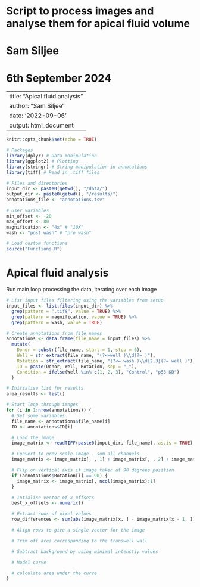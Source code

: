 # Script to process images and analyse them for apical fluid volume
# Sam Siljee
# 6th September 2024

---
title: "Apical fluid analysis"
author: "Sam Siljee"
date: '2022-09-06'
output: html_document
---

```{r setup, include=FALSE}
knitr::opts_chunk$set(echo = TRUE)

# Packages
library(dplyr) # Data manipulation
library(ggplot2) # Plotting
library(stringr) # String manipulation in annotations
library(tiff) # Read in .tiff files

# Files and directories
input_dir <- paste0(getwd(), "/data/")
output_dir <- paste0(getwd(), "/results/")
annotations_file <- "annotations.tsv"

# User variables
min_offset <- -20
max_offset <- 80
magnification <- "4x" # "10X"
wash <- "post wash" # "pre wash"

# Load custom functions
source("Functions.R")
```

# Apical fluid analysis
Run main loop processing the data, iterating over each image
```{r Run processing}
# List input files filtering using the variables from setup
input_files <- list.files(input_dir) %>%
  grep(pattern = ".tif$", value = TRUE) %>%
  grep(pattern = magnification, value = TRUE) %>%
  grep(pattern = wash, value = TRUE)

# Create annotations from file names
annotations <- data.frame(file_name = input_files) %>%
  mutate(
    Donor = substr(file_name, start = 1, stop = 6),
    Well = str_extract(file_name, "(?<=well )\\d(?= )"),
    Rotation = str_extract(file_name, "(?<= wash )\\d{2,3}(?= well )"),
    ID = paste(Donor, Well, Rotation, sep = "_"),
    Condition = ifelse(Well %in% c(1, 2, 3), "Control", "p53 KD")
  )

# Initialise list for results
area_results <- list()

# Start loop through images
for (i in 1:nrow(annotations)) {
  # Set some variables
  file_name <- annotations$file_name[i]
  ID <- annotations$ID[i]

  # Load the image
  image_matrix <- readTIFF(paste0(input_dir, file_name), as.is = TRUE)

  # Convert to grey-scale image - sum all channels
  image_matrix <- image_matrix[, , 1] + image_matrix[, , 2] + image_matrix[, , 3]

  # Flip on vertical axis if image taken at 90 degrees position
  if (annotations$Rotation[i] == 90) {
    image_matrix <- image_matrix[, ncol(image_matrix):1]
  }

  # Intialise vector of x offsets
  best_x_offsets <- numeric()

  # Extract rows of pixel values
  row_differences <- sum(abs(image_matrix[x, ] - image_matrix[x - 1, ]))

  # Align rows to give a single vector for the image

  # Trim off area corresponding to the transwell wall

  # Subtract background by using minimal intenstiy values

  # Model curve

  # calculate area under the curve
}
```
